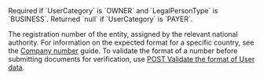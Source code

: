   
<ParamField body="CompanyNumber" type="string" >     
Required if `UserCategory` is `OWNER` and `LegalPersonType` is `BUSINESS`. Returned `null` if `UserCategory` is `PAYER`.

The registration number of the entity, assigned by the relevant national authority. For information on the expected format for a specific country, see the [Company number](/guides/users/verification/company-number) guide. To validate the format of a number before submitting documents for verification, use [POST Validate the format of User data](/api-reference/user-data-format/validate-user-data-format).  
</ParamField>